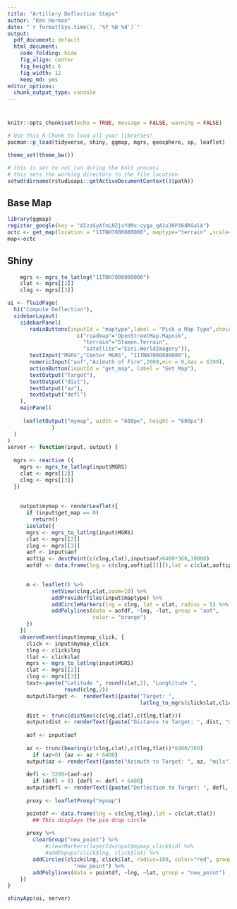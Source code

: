 ```yaml
---
title: "Artillery Deflection Steps"
author: "Ken Harmon"
date: "`r format(Sys.time(), '%Y %B %d')`"
output:
  pdf_document: default
  html_document:
    code_folding: hide
    fig_align: center
    fig_height: 6
    fig_width: 12
    keep_md: yes
editor_options:
  chunk_output_type: console
---
```


# {.tabset .tabset-fade}

```r
knitr::opts_chunk$set(echo = TRUE, message = FALSE, warning = FALSE)
```

```r
# Use this R-Chunk to load all your libraries!
pacman::p_load(tidyverse, shiny, ggmap, mgrs, geosphere, sp, leaflet)

theme_set(theme_bw())
```

```r
# this is set to not run during the knit process
# this sets the working directory to the file location
setwd(dirname(rstudioapi::getActiveDocumentContext()$path))
```

## Base Map

```r
library(ggmap)
register_google(key = "AIzaSyAfnLNZjvYdMx-cyga_qA1oJ6P36dRGalA") 
octc <- get_map(location = "11TNH7000080000", maptype="terrain" ,scale=4, zoom =10)
map<-octc
```


## Shiny

```r
    mgrs <- mgrs_to_latlng("11TNH7000080000")
    clat <- mgrs[[2]]
    clng <- mgrs[[3]]

ui <- fluidPage(
  h1("Compute Deflection"),
  sidebarLayout(
    sidebarPanel(
       radioButtons(inputId = "maptype",label = "Pick a Map Type",choices = 
                      c("roadmap"="OpenStreetMap.Mapnik",
                        "terrain"="Stamen.Terrain",
                        "satellite"="Esri.WorldImagery")),
       textInput("MGRS","Center MGRS", "11TNH7000080000"),
       numericInput("aof","Azimuth of Fire",2000,min = 0,max = 6399),
       actionButton(inputId = "get_map", label = "Get Map"),
       textOutput("Target"),
       textOutput("dist"),
       textOutput("az"),
       textOutput("defl")
    ),
    mainPanel(
     
     leafletOutput("mymap", width = "600px", height = "600px")
              )
  )
)
server <- function(input, output) {
  
  mgrs <- reactive ({
    mgrs <- mgrs_to_latlng(input$MGRS)
    clat <- mgrs[[2]]
    clng <- mgrs[[3]]
  })
  
  
    output$mymap <- renderLeaflet({
      if (input$get_map == 0) 
        return()
      isolate({
      mgrs <- mgrs_to_latlng(input$MGRS)
      clat <- mgrs[[2]]
      clng <- mgrs[[3]]
      aof <- input$aof
      aoftip <- destPoint(c(clng,clat),input$aof/6400*360,10000)
      aofdf <- data.frame(lng = c(clng,aoftip[[1]]),lat = c(clat,aoftip[[2]]))

      
      m <- leaflet() %>% 
              setView(clng,clat,zoom=10) %>%
              addProviderTiles(input$maptype) %>%
              addCircleMarkers(lng = clng, lat = clat, radius = 5) %>%
              addPolylines(data = aofdf, ~lng, ~lat, group = "aof", 
                           color = "orange")
      })
    })
    observeEvent(input$mymap_click, {
      click <- input$mymap_click
      tlng <- click$lng
      tlat <- click$lat
      mgrs <- mgrs_to_latlng(input$MGRS)
      clat <- mgrs[[2]]
      clng <- mgrs[[3]]
      text<-paste("Latitude ", round(clat,2), "Longtitude ",
                  round(clng,2))
      output$Target <-  renderText({paste("Target: ", 
                                          latlng_to_mgrs(click$lat,click$lng))})

      dist <- trunc(distGeo(c(clng,clat),c(tlng,tlat)))
      output$dist <- renderText({paste("Distance to Target: ", dist, "m")})
    
      aof <- input$aof
      
      az <- trunc(bearing(c(clng,clat),c(tlng,tlat))*6400/360)
        if (az<0) {az <- az + 6400}
      output$az <- renderText({paste("Azimuth to Target: ", az, "mils")})
    
      defl <- 3200+(aof-az)
        if (defl < 0) {defl <- defl + 6400}
      output$defl <- renderText({paste("Deflection to Target: ", defl, "mils")})
      
      proxy <- leafletProxy("mymap")

      pointdf <- data.frame(lng = c(clng,tlng),lat = c(clat,tlat))
        ## This displays the pin drop circle
      
      proxy %>% 
        clearGroup("new_point") %>%
            #clearMarkers(layerId=input$mymap_click$id) %>%
            #addPopups(click$lng, click$lat) %>%
        addCircles(click$lng, click$lat, radius=100, color="red", group = 
                     "new_point") %>%
        addPolylines(data = pointdf, ~lng, ~lat, group = "new_point")
    })
}

shinyApp(ui, server)
```
